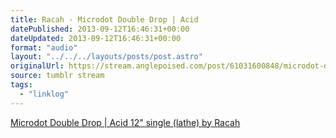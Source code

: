 ```yaml
---
title: Racah - Microdot Double Drop | Acid
datePublished: 2013-09-12T16:46:31+00:00
dateUpdated: 2013-09-12T16:46:31+00:00
format: "audio"
layout: "../../../layouts/posts/post.astro"
originalUrl: https://stream.anglepoised.com/post/61031600848/microdot-double-drop-acid-12-single-lathe-by
source: tumblr stream
tags:
  - "linklog"
---
```


[Microdot Double Drop | Acid 12" single (lathe) by Racah][1]

[1]: http://music.bladudflies.com/album/microdot-double-drop-acid-12-single-lathe
